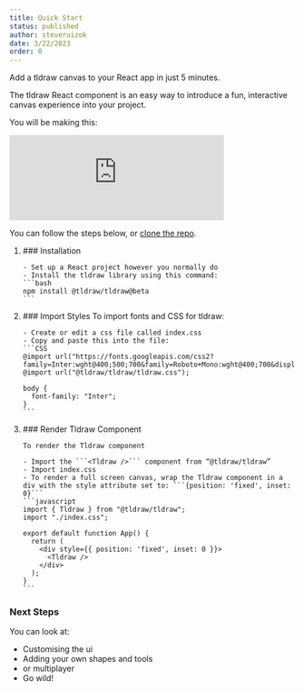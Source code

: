```yaml
---
title: Quick Start
status: published
author: steveruizok
date: 3/22/2023
order: 0
---
```


Add a tldraw canvas to your React app in just 5 minutes.

The tldraw React component is an easy way to introduce a fun, interactive canvas experience into your project.

You will be making this:  

<Embed className="article__embed--quickstart" width="75%" src="https://vite-template-five.vercel.app/" />

You can follow the steps below, or [clone the repo](https://github.com/tldraw/vite-template). 

<ol className="ordered-list__quickstart">
  <li>
    ### Installation

    - Set up a React project however you normally do
    - Install the tldraw library using this command:
    ```bash
    npm install @tldraw/tldraw@beta
    ```
  </li>
  <li>
    ### Import Styles
    To import fonts and CSS for tldraw:

    - Create or edit a css file called index.css 
    - Copy and paste this into the file:
    ```CSS
    @import url("https://fonts.googleapis.com/css2?family=Inter:wght@400;500;700&family=Roboto+Mono:wght@400;700&display=swap");
    @import url("@tldraw/tldraw/tldraw.css");

    body {
      font-family: "Inter";
    }
    ```
  </li>
  <li>
    ### Render Tldraw Component

    To render the Tldraw component

    - Import the ```<Tldraw />``` component from “@tldraw/tldraw”
    - Import index.css
    - To render a full screen canvas, wrap the Tldraw component in a div with the style attribute set to: ```{position: 'fixed', inset: 0}```
    ```javascript
    import { Tldraw } from "@tldraw/tldraw";
    import "./index.css";

    export default function App() {
      return (
        <div style={{ position: 'fixed', inset: 0 }}>
          <Tldraw />
        </div>
      );
    }
    ```
  </li>
</ol>

### Next Steps
You can look at: 

- Customising the ui 
- Adding your own shapes and tools 
- or multiplayer 
- Go wild! 
